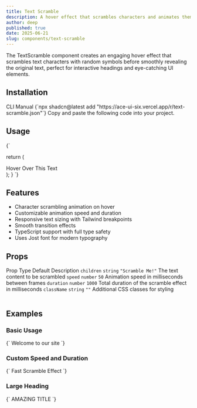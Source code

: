 ```yaml
---
title: Text Scramble
description: A hover effect that scrambles characters and animates them back to the original text.
author: deep
published: true
date: 2025-06-21
slug: components/text-scramble
---
```


<ComponentPreview name="text-scramble" />

<InfoOut>The TextScramble component creates an engaging hover effect that scrambles text characters with random symbols before smoothly revealing the original text, perfect for interactive headings and eye-catching UI elements.</InfoOut>

## Installation

<Tabs defaultValue="cli">
<TabsList>
<TabsTrigger value="cli">CLI</TabsTrigger>
<TabsTrigger value="manual">Manual</TabsTrigger>
</TabsList>
<TabsContent value="cli">
<CopyCode>
{`npx shadcn@latest add "https://ace-ui-six.vercel.app/r/text-scramble.json"`}
</CopyCode>
</TabsContent>
<TabsContent value="manual">
<Steps>
<Step>Copy and paste the following code into your project.</Step>
<ComponentSource name="text-scramble" />
</Steps>
</TabsContent>
</Tabs>

## Usage

<CopyCode>
{`

 return (
   <div className="flex justify-center items-center h-screen bg-gray-900 text-white">
     <TextScramble 
       className="text-blue-400"
       speed={30}
       duration={800}
     >
       Hover Over This Text
     </TextScramble>
   </div>
 );
}
`}
</CopyCode>

## Features

- Character scrambling animation on hover
- Customizable animation speed and duration  
- Responsive text sizing with Tailwind breakpoints
- Smooth transition effects
- TypeScript support with full type safety
- Uses Jost font for modern typography

## Props

<Table>
 <TableHeader>
   <TableRow>
     <TableHead>Prop</TableHead>
     <TableHead>Type</TableHead>
     <TableHead>Default</TableHead>
     <TableHead>Description</TableHead>
   </TableRow>
 </TableHeader>
 <TableBody>
   <TableRow>
     <TableCell><code>children</code></TableCell>
     <TableCell><code>string</code></TableCell>
     <TableCell><code>"Scramble Me!"</code></TableCell>
     <TableCell>The text content to be scrambled</TableCell>
   </TableRow>
   <TableRow>
     <TableCell><code>speed</code></TableCell>
     <TableCell><code>number</code></TableCell>
     <TableCell><code>50</code></TableCell>
     <TableCell>Animation speed in milliseconds between frames</TableCell>
   </TableRow>
   <TableRow>
     <TableCell><code>duration</code></TableCell>
     <TableCell><code>number</code></TableCell>
     <TableCell><code>1000</code></TableCell>
     <TableCell>Total duration of the scramble effect in milliseconds</TableCell>
   </TableRow>
   <TableRow>
     <TableCell><code>className</code></TableCell>
     <TableCell><code>string</code></TableCell>
     <TableCell><code>""</code></TableCell>
     <TableCell>Additional CSS classes for styling</TableCell>
   </TableRow>
 </TableBody>
</Table>

## Examples

### Basic Usage
<CopyCode>
{`
<TextScramble>
 Welcome to our site
</TextScramble>
`}
</CopyCode>

### Custom Speed and Duration
<CopyCode>
{`
<TextScramble 
 speed={25} 
 duration={1500}
 className="text-green-400 hover:text-green-300"
>
 Fast Scramble Effect
</TextScramble>
`}
</CopyCode>

### Large Heading
<CopyCode>
{`
<TextScramble className="text-6xl font-black text-gradient">
 AMAZING TITLE
</TextScramble>
`}
</CopyCode>